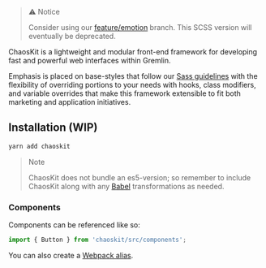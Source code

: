 
> ⚠️ Notice
>
> Consider using our [feature/emotion](https://github.com/gremlin/chaoskit/tree/feature/emotion) branch. This SCSS version will eventually be deprecated.

ChaosKit is a lightweight and modular front-end framework for developing fast and powerful web interfaces within Gremlin.

Emphasis is placed on base-styles that follow our [Sass guidelines](/sass/) with the flexibility of overriding portions to your needs with hooks, class modifiers, and variable overrides that make this framework extensible to fit both marketing and application initiatives.

## Installation (WIP)

```bash
yarn add chaoskit
```

> Note
>
> ChaosKit does not bundle an es5-version; so remember to include ChaosKit along with any [Babel](https://babeljs.io/) transformations as needed.

### Components

Components can be referenced like so:

```js
import { Button } from 'chaoskit/src/components';
```

You can also create a [Webpack alias](https://webpack.js.org/configuration/resolve/#resolve-alias).
